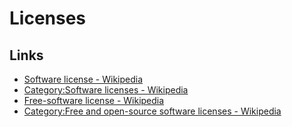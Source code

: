 # Licenses

## Links

- [Software license - Wikipedia](https://en.wikipedia.org/wiki/Software_license)
- [Category:Software licenses - Wikipedia](https://en.wikipedia.org/wiki/Category:Software_licenses)
- [Free-software license - Wikipedia](https://en.wikipedia.org/wiki/Free-software_license)
- [Category:Free and open-source software licenses - Wikipedia](https://en.wikipedia.org/wiki/Category:Free_and_open-source_software_licenses)
